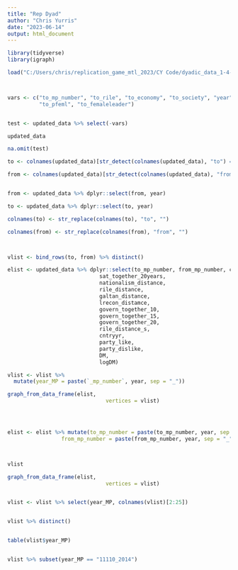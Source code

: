 ```yaml
---
title: "Rep Dyad"
author: "Chris Yurris"
date: "2023-06-14"
output: html_document
---
```


```r
library(tidyverse)
library(igraph)
```


```r
load("C:/Users/chris/replication_game_mtl_2023/CY Code/dyadic_data_1-4-22.Rdata")



vars <- c("to_mp_number", "to_rile", "to_economy", "to_society", "year", "country", 
          "to_pfeml", "to_femaleleader")


test <- updated_data %>% select(-vars)

updated_data

na.omit(test)
```


```r
to <- colnames(updated_data)[str_detect(colnames(updated_data), "to") == T & str_detect(colnames(updated_data), "together") == F]

from <- colnames(updated_data)[str_detect(colnames(updated_data), "from") == T]


from <- updated_data %>% dplyr::select(from, year)

to <- updated_data %>% dplyr::select(to, year)

colnames(to) <- str_replace(colnames(to), "to", "")

colnames(from) <- str_replace(colnames(from), "from", "")



vlist <- bind_rows(to, from) %>% distinct() 

elist <- updated_data %>% dplyr::select(to_mp_number, from_mp_number, country, year, same_bloc, elecdate, sat_together_10years,sat_together_15years,
                             sat_together_20years,
                             nationalism_distance,
                             rile_distance,
                             galtan_distance,
                             lrecon_distamce,
                             govern_together_10,
                             govern_together_15,
                             govern_together_20,
                             rile_distance_s,
                             cntryyr,
                             party_like,
                             party_dislike,
                             DM,
                             logDM)
```


```r



vlist <- vlist %>% 
  mutate(year_MP = paste(`_mp_number`, year, sep = "_"))

graph_from_data_frame(elist, 
                               vertices = vlist)




elist <- elist %>% mutate(to_mp_number = paste(to_mp_number, year, sep = "_"),
                 from_mp_number = paste(from_mp_number, year, sep = "_"))



vlist

graph_from_data_frame(elist, 
                               vertices = vlist)


vlist <- vlist %>% select(year_MP, colnames(vlist)[2:25])


vlist %>% distinct() 


table(vlist$year_MP)


vlist %>% subset(year_MP == "11110_2014")
```




